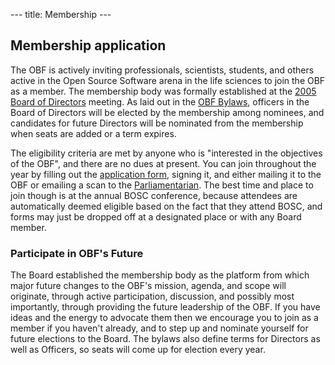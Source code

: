 ---
title: Membership
---

== Membership application ==
The OBF is actively inviting professionals, scientists, students, and others active in the Open Source Software arena in the life sciences to join the OBF as a member. The membership body was formally established at the [[Minutes:2005_BOSC_Meeting|2005 Board of Directors]] meeting. As laid out in the [http://news.open-bio.org/archives/uploads/OBF-Election-Bylaws-1.pdf OBF Bylaws], officers in the Board of Directors will be elected by the membership among nominees, and candidates for future Directors will be nominated from the membership when seats are added or a term expires.

The eligibility criteria are met by anyone who is &quot;interested in the objectives of the OBF&quot;, and there are no dues at present. You can join throughout the year by filling out the [[:Image:OBF_Membership_Form.pdf|application form]], signing it, and either mailing it to the OBF or emailing a scan to the [[bp:Hilmar Lapp|Parliamentarian]]. The best time and place to join though is at the annual BOSC conference, because attendees are automatically deemed eligible based on the fact that they attend BOSC, and forms may just be dropped off at a designated place or with any Board member.

=== Participate in OBF's Future ===
The Board established the membership body as the platform from which major future changes to the OBF's mission, agenda, and scope will originate, through active participation, discussion, and possibly most importantly, through providing the future leadership of the OBF. If you have ideas and the energy to advocate them then we encourage you to join as a member if you haven't already, and to step up and nominate yourself for future elections to the Board. The bylaws also define terms for Directors as well as Officers, so seats will come up for election every year.